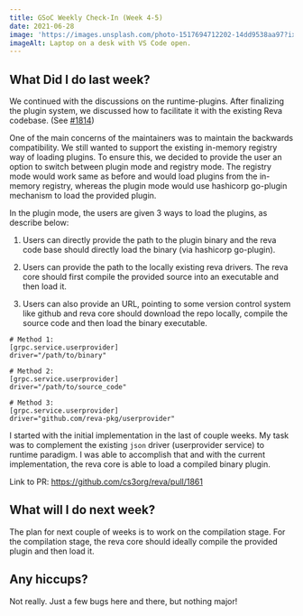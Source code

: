 ```yaml
---
title: GSoC Weekly Check-In (Week 4-5)
date: 2021-06-28
image: 'https://images.unsplash.com/photo-1517694712202-14dd9538aa97?ixlib=rb-1.2.1&ixid=eyJhcHBfaWQiOjEyMDd9&auto=format&fit=crop&w=2100&q=80'
imageAlt: Laptop on a desk with VS Code open.
---
```


## What Did I do last week?

We continued with the discussions on the runtime-plugins. After finalizing the plugin system, we discussed
how to facilitate it with the existing Reva codebase. (See [#1814](https://github.com/cs3org/reva/issues/1814))

One of the main concerns of the maintainers was to maintain the backwards compatibility. We still wanted to support the 
existing in-memory registry way of loading plugins. To ensure this, we decided to provide the user an option to 
switch between plugin mode and registry mode. The registry mode would work same as before and would load plugins from 
the in-memory registry, whereas the plugin mode would use hashicorp go-plugin mechanism to load the provided plugin.

In the plugin mode, the users are given 3 ways to load the plugins, as describe below:

1. Users can directly provide the path to the plugin binary and the reva code base should directly load the binary
(via hashicorp go-plugin).

2. Users can provide the path to the locally existing reva drivers. The reva core should first compile the provided source
into an executable and then load it.

3. Users can also provide an URL, pointing to some version control system like github and reva core should download the
repo locally, compile the source code and then load the binary executable.


```
# Method 1:
[grpc.service.userprovider]
driver="/path/to/binary"

# Method 2:
[grpc.service.userprovider]
driver="/path/to/source_code"

# Method 3:
[grpc.service.userprovider]
driver="github.com/reva-pkg/userprovider"
```

I started with the initial implementation in the last of couple weeks. My task was to complement the existing
`json` driver (userprovider service) to runtime paradigm. I was able to accomplish that and with the current 
implementation, the reva core is able to load a compiled binary plugin. 


Link to PR: https://github.com/cs3org/reva/pull/1861

## What will I do next week?

The plan for next couple of weeks is to work on the compilation stage. For the compilation stage, the reva core
should ideally compile the provided plugin and then load it.

## Any hiccups?

Not really. Just a few bugs here and there, but nothing major! 